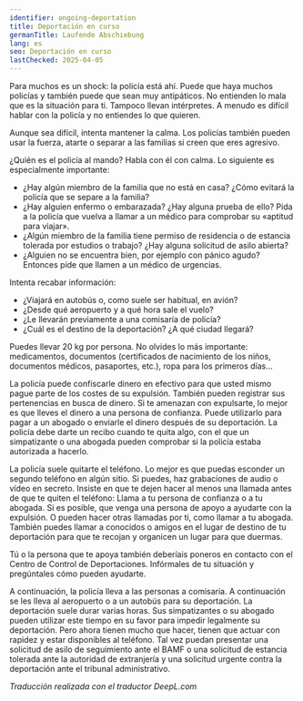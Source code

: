 ```yaml
---
identifier: ongoing-deportation
title: Deportación en curso
germanTitle: Laufende Abschiebung
lang: es
seo: Deportación en curso
lastChecked: 2025-04-05
---
```



Para muchos es un shock: la policía está ahí. Puede que haya muchos policías y también puede que sean muy antipáticos. No entienden lo mala que es la situación para ti. Tampoco llevan intérpretes. A menudo es difícil hablar con la policía y no entiendes lo que quieren.

Aunque sea difícil, intenta mantener la calma. Los policías también pueden usar la fuerza, atarte o separar a las familias si creen que eres agresivo.

¿Quién es el policía al mando? Habla con él con calma. Lo siguiente es especialmente importante:

- ¿Hay algún miembro de la familia que no está en casa? ¿Cómo evitará la policía que se separe a la familia?
- ¿Hay alguien enfermo o embarazada? ¿Hay alguna prueba de ello? Pida a la policía que vuelva a llamar a un médico para comprobar su «aptitud para viajar».
- ¿Algún miembro de la familia tiene permiso de residencia o de estancia tolerada por estudios o trabajo? ¿Hay alguna solicitud de asilo abierta?
- ¿Alguien no se encuentra bien, por ejemplo con pánico agudo? Entonces pide que llamen a un médico de urgencias.

Intenta recabar información:

- ¿Viajará en autobús o, como suele ser habitual, en avión?
- ¿Desde qué aeropuerto y a qué hora sale el vuelo?
- ¿Le llevarán previamente a una comisaría de policía?
- ¿Cuál es el destino de la deportación? ¿A qué ciudad llegará?

Puedes llevar 20 kg por persona. No olvides lo más importante: medicamentos, documentos (certificados de nacimiento de los niños, documentos médicos, pasaportes, etc.), ropa para los primeros días...

La policía puede confiscarle dinero en efectivo para que usted mismo pague parte de los costes de su expulsión. También pueden registrar sus pertenencias en busca de dinero.
Si te amenazan con expulsarte, lo mejor es que lleves el dinero a una persona de confianza. Puede utilizarlo para pagar a un abogado o enviarle el dinero después de su deportación.
La policía debe darte un recibo cuando te quita algo, con el que un simpatizante o una abogada pueden comprobar si la policía estaba autorizada a hacerlo.

La policía suele quitarte el teléfono. Lo mejor es que puedas esconder un segundo teléfono en algún sitio. Si puedes, haz grabaciones de audio o vídeo en secreto.
Insiste en que te dejen hacer al menos una llamada antes de que te quiten el teléfono:
Llama a tu persona de confianza o a tu abogada.
Si es posible, que venga una persona de apoyo a ayudarte con la expulsión. O pueden hacer otras llamadas por ti, como llamar a tu abogada.
También puedes llamar a conocidos o amigos en el lugar de destino de tu deportación para que te recojan y organicen un lugar para que duermas.

Tú o la persona que te apoya también deberíais poneros en contacto con el <InternalShortLink identifier="contacts">Centro de Control de Deportaciones</InternalShortLink>.
Infórmales de tu situación y pregúntales cómo pueden ayudarte.

A continuación, la policía lleva a las personas a comisaría. A continuación se les lleva al aeropuerto o a un autobús para su deportación. La deportación suele durar varias horas.
Sus simpatizantes o su abogado pueden utilizar este tiempo en su favor para impedir legalmente su deportación. 
Pero ahora tienen mucho que hacer, tienen que actuar con rapidez y estar disponibles al teléfono. 
Tal vez puedan presentar una solicitud de asilo de seguimiento ante el BAMF o una solicitud de estancia tolerada ante la autoridad de extranjería y una solicitud urgente contra la deportación ante el tribunal administrativo.

*Traducción realizada con el traductor DeepL.com*

